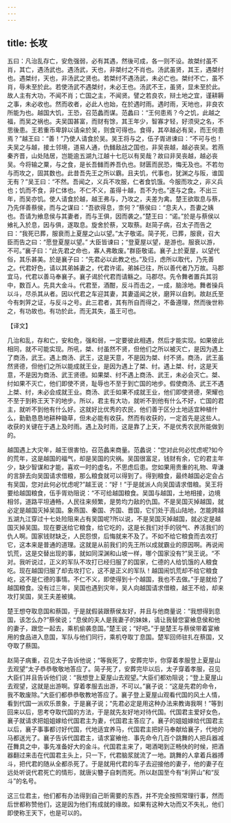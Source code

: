 ```yaml
---
---
---
```

title: 长攻
---



五曰：凡治乱存亡，安危强弱，必有其遇，然後可成，各一则不设。故桀纣虽不肖，其亡，遇汤武也。遇汤武，天也，非桀纣之不肖也。汤武虽贤，其王，遇桀纣也。遇桀纣，天也，非汤武之贤也。若桀纣不遇汤武，未必亡也。桀纣不亡，虽不肖，辱未至於此。若使汤武不遇桀纣，未必王也。汤武不王，虽贤，显未至於此。故人主有大功，不闻不肖；亡国之主，不闻贤。譬之若良农，辩土地之宜，谨耕耨之事，未必收也。然而收者，必此人也始，在於遇时雨。遇时雨，天地也，非良农所能为也。越国大饥，王恐，召范蠡而谋。范蠡曰：“王何患焉？今之饥，此越之福，而吴之祸也。夫吴国甚富，而财有馀，其王年少，智寡才轻，好须臾之名，不思後患。王若重币卑辞以请籴於吴，则食可得也。食得，其卒越必有吴，而王何患焉？”越王曰：“善！”乃使人请食於吴。吴王将与之，伍子胥进谏曰：“不可与也！夫吴之与越，接土邻境，道易人通，仇雠敌战之国也，非吴丧越，越必丧吴。若燕秦齐晋，山处陆居，岂能逾五湖九江越十七厄以有吴哉？故曰非吴丧越，越必丧吴。今将输之粟，与之食，是长吾雠而养吾仇也。财匮而民恐，悔无及也。不若勿与而攻之，固其数也。此昔吾先王之所以霸。且夫饥，代事也，犹渊之与阪，谁国无有？”吴王曰：“不然。吾闻之，义兵不攻服，仁者食饥饿。今服而攻之，非义兵也；饥而不食，非仁体也。不仁不义，虽得十越，吾不为也。”遂与之食。不出三年，而吴亦饥。使人请食於越，越王弗与，乃攻之，夫差为禽。楚王欲取息与蔡，乃先佯善蔡侯，而与之谋曰：“吾欲得息，柰何？”蔡侯曰：“息夫人，吾妻之姨也。吾请为飨息侯与其妻者，而与王俱，因而袭之。”楚王曰：“诺。”於是与蔡侯以飨礼入於息，因与俱，遂取息。旋舍於蔡，又取蔡。赵简子病，召太子而告之曰：“我死已葬，服衰而上夏屋之山以望。”太子敬诺。简子死，已葬，服衰，召大臣而告之曰：“愿登夏屋以望。” 大臣皆谏曰；“登夏屋以望，是游也。服衰以游，不可。”襄子曰：“此先君之命也，寡人弗敢废。”群臣敬诺。襄子上於夏屋，以望代俗，其乐甚美。於是襄子曰：“先君必以此教之也。”及归，虑所以取代，乃先善之。代君好色，请以其弟姊妻之，代君许诺。弟姊已往，所以善代者乃万故。马郡宜马，代君以善马奉襄子。襄子谒於代君而请觞之。马郡尽。先令舞者置兵其羽中，数百人。先具大金斗。代君至，酒酣，反斗而击之，一成，脑涂地。舞者操兵以斗，尽杀其从者。因以代君之车迎其妻，其妻遥闻之状，磨笄以自刺。故赵氏至今有刺笄之证，与反斗之号。此三君者，其有所自而得之，不备遵理，然而後世称之，有功故也。有功於此，而无其失，虽王可也。

【译文】

几治和乱，存和亡，安和危，强和弱，一定要彼此相遇，然后才能实现。如果彼此相同，就不可能实现。所吼，桀、纣虽然不贤，但他们之所以被灭亡，是因为遇上了商汤，武王。遇上商汤、武王，这是天意，不是因为桀、纣不贤。商汤，武王虽然贤德，但他们之所以能成就王业，是因为遇上了桀、纣。遇上桀、纣，这是天意，不是因为商汤、武王贤德。如果桀、纣不遇上商汤、武王，未必会灭亡。桀、纣如果不灭亡，他们即使不贤，耻辱也不至于到亡国的地步。假使商汤、武王不遇上桀、纣，未必会成就王业。商汤、武壬如果不成就王业，他们即使贤德，荣耀也不至于到称王天下的地步。所以，君主有大功，就听不到他有什么不好，亡国的君主，就听不到他有什么好。这就好比优秀的农民，他们善于区分土地适宜种植什么，勤勤恳恳地耕种锄草，但未必能有收获。然而有收获的，一定首先是这些人。收获的关键在于遇上及时雨。遇上及时雨，这是靠了上天，不是优秀农民所能做到的。

越国遇上大灾年，越王很害怕，召范蠡来商量。范蠡说：“您对此何必忧虑呢?如今的荒年，这是越国的福气，却是吴国的灾祸。吴国很富足，钱财有余，它的君主年少，缺少智谋和才能，喜欢一时的虚名，不思虑后患。您如果用贵重的礼物、卑谦的言辞去向吴国请求借粮，那么粮食就可以得到了。得到粮食，最终越国必定会占有吴国，您对此何必忧虑呢?”越王说：“好！”于是就派人向吴国请求借粮。吴王将要给越国粮食，伍手胥劝阻说：“不可给越国粮食。吴国与越国，土地相接，边境相邻，道路平坦通畅，人民往来频繁，是势均力敌的仇国。不是吴国灭掉越国，就必定是越国灭掉吴国。象燕国、秦国、齐国、晋国，它们处于高山陆地，怎能跨越五湖九江穿过十七处险阻来占有吴国呢?所以说，不是吴国灭掉越国，就必定是越国灭掉吴国。现在要送给它粮食，给它吃的，这是长我们对手的锐气、养活我们的仇人啊。国家钱财缺乏，人民怨恨，后悔就来不及了。不如不给它粮食而去攻打它，这本来是普通的道理。这就是从前我们的先王所以成就霸业的原因啊。再说闹饥荒，这是交替出现的事，就如同深渊和山坡一样，哪个国家没有?”吴王说。“不对。我听说过，正义的军队不攻打已经归服了的国家，仁德的人给饥饿的人粮食吃。现在越国归服了却去攻打它，这不是正义的军队！越国闹饥荒却不给它粮食屹，这不是仁德的事情。不仁不义，即使得到十个越国，我也不去做。”于是就给了越国粮食。没有过三年，吴国也遇到灾年，吴人向越国请求借粮，越王不给，却来攻打吴国，吴王夫差被擒。

楚王想夺取息国和蔡国，于是就假装跟蔡侯友好，并且与他商量说：“我想得到息国，该怎么办?”蔡侯说；“息侯的夫人是我妻子的妹妹，请让我替您宴飨息侯和他的妻子，跟您一起去，乘机偷袭息国。”楚王说；“好吧。”于是楚王与蔡侯带着宴飨用的食品进入息国，军队与他们同行，乘机夺取丁息国。楚军回师驻扎在蔡国，又夺取了蔡国。

赵简子病重，召见太子告诉他说；“等我死了，安葬完毕，你穿着孝服登上夏屋山去观望”太子恭恭敬敬地答应了。简子死了，安葬完毕以后，太子穿着孝服，召见大臣们并且告诉他们说：“我想登上夏屋山去观望。”大臣们都劝阻说；“登上夏屋山去观望，这就是出游啊。穿着孝服去出游，不可以。”襄子说：“这是先君的命令，我不敢废除。”大臣们都恭恭敬教地答应了。襄子登上夏屋山观看代国的风土人情，看到代国一派欢乐景象，于是襄子说；“先君必定是用这种办法来教诲我啊！”等到回来以后，思考夺取代国的方法，于是就先友好地对待代国。代国君主爱好女色，襄子就请求把姐姐嫁给代国君主为妻，代国君主答应了。襄子的姐姐嫁给代国君主以后，襄子事事都讨好代国，代地适宜养马，代国君主把好马奉献给襄子，代地的马都送光了。襄子告诉代国君主，请求宴飨他．事先命令几百个跳舞的人把兵器减茌舞具之中，事先准备好大的金斗。代国君主来了，喝酒喝到正畅快的时候，把酒器翻过来击在代国君主头上，只一下，代君脑浆就流了一地。跳舞的人拿着兵器搏斗，把代君的随从全都杀死了。于是就用代君的车子去迎接他的妻子，他的妻子在远处听说代君死亡的情形，就唐尖簪子自刺而死。所以赵国至今有“利笄山”和“反斗”的名号。

这三位君主，他们都有办法得到自己昕需要的东西，并不完全按照常理行事，然而后世都称赞他们，这是因为他们有成就的缘故。如果有这种大功而又不失礼，他们即使称王天下，也是可以的。